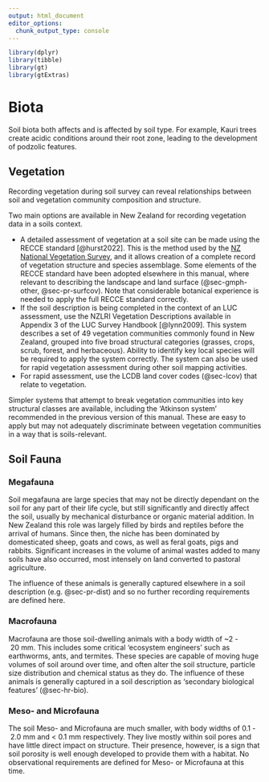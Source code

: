 ```yaml
---
output: html_document
editor_options: 
  chunk_output_type: console
---
```


```r
library(dplyr)
library(tibble)
library(gt)
library(gtExtras)
```

# Biota {#sec-biota}

Soil biota both affects and is affected by soil type. For example, Kauri trees create acidic conditions around their root zone, leading to the development of podzolic features.

## Vegetation {#sec-veg}

Recording vegetation during soil survey can reveal relationships between soil and vegetation community composition and structure.

Two main options are available in New Zealand for recording vegetation data in a soils context.

-   A detailed assessment of vegetation at a soil site can be made using the RECCE standard [@hurst2022]. This is the method used by the [NZ National Vegetation Survey](https://nvs.landcareresearch.co.nz/), and it allows creation of a complete record of vegetation structure and species assemblage. Some elements of the RECCE standard have been adopted elsewhere in this manual, where relevant to describing the landscape and land surface (@sec-gmph-other, @sec-pr-surfcov). Note that considerable botanical experience is needed to apply the full RECCE standard correctly.
-   If the soil description is being completed in the context of an LUC assessment, use the NZLRI Vegetation Descriptions available in Appendix 3 of the LUC Survey Handbook [@lynn2009]. This system describes a set of 49 vegetation communities commonly found in New Zealand, grouped into five broad structural categories (grasses, crops, scrub, forest, and herbaceous). Ability to identify key local species will be required to apply the system correctly. The system can also be used for rapid vegetation assessment during other soil mapping activities.
-   For rapid assessment, use the LCDB land cover codes (@sec-lcov) that relate to vegetation.

Simpler systems that attempt to break vegetation communities into key structural classes are available, including the 'Atkinson system' recommended in the previous version of this manual. These are easy to apply but may not adequately discriminate between vegetation communities in a way that is soils-relevant.

## Soil Fauna {#sec-fauna}

### Megafauna {#sec-fauna-mega}

Soil megafauna are large species that may not be directly dependant on the soil for any part of their life cycle, but still significantly and directly affect the soil, usually by mechanical disturbance or organic material addition. In New Zealand this role was largely filled by birds and reptiles before the arrival of humans. Since then, the niche has been dominated by domesticated sheep, goats and cows, as well as feral goats, pigs and rabbits. Significant increases in the volume of animal wastes added to many soils have also occurred, most intensely on land converted to pastoral agriculture.

The influence of these animals is generally captured elsewhere in a soil description (e.g. @sec-pr-dist) and so no further recording requirements are defined here.

### Macrofauna {#sec-fauna-midi}

Macrofauna are those soil-dwelling animals with a body width of \~2 - 20 mm. This includes some critical 'ecosystem engineers' such as earthworms, ants, and termites. These species are capable of moving huge volumes of soil around over time, and often alter the soil structure, particle size distribution and chemical status as they do. The influence of these animals is generally captured in a soil description as 'secondary biological features' (@sec-hr-bio).

### Meso- and Microfauna {#sec-fauna-mini}

The soil Meso- and Microfauna are much smaller, with body widths of 0.1 - 2.0 mm and \< 0.1 mm respectively. They live mostly within soil pores and have little direct impact on structure. Their presence, however, is a sign that soil porosity is well enough developed to provide them with a habitat. No observational requirements are defined for Meso- or Microfauna at this time.
